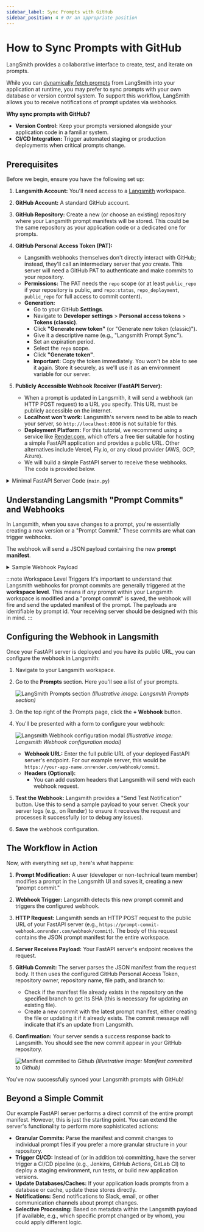 ```yaml
---
sidebar_label: Sync Prompts with GitHub
sidebar_position: 4 # Or an appropriate position
---
```


# How to Sync Prompts with GitHub

LangSmith provides a collaborative interface to create, test, and iterate on prompts.

While you can [dynamically fetch prompts](/prompt_engineering/how_to_guides/manage_prompts_programatically#pull-a-prompt) from LangSmith into your application at runtime, you may prefer to sync prompts with your own database or version control system. To support this workflow, LangSmith allows you to receive notifications of prompt updates via webhooks.

**Why sync prompts with GitHub?**

* **Version Control:** Keep your prompts versioned alongside your application code in a familiar system.
* **CI/CD Integration:** Trigger automated staging or production deployments when critical prompts change.

## Prerequisites

Before we begin, ensure you have the following set up:

1.  **Langsmith Account:** You'll need access to a [Langsmith](https://smith.langchain.com/) workspace.
2.  **GitHub Account:** A standard GitHub account.
3.  **GitHub Repository:** Create a new (or choose an existing) repository where your Langsmith prompt manifests will be stored. This could be the same repository as your application code or a dedicated one for prompts.
4.  **GitHub Personal Access Token (PAT):**
    * Langsmith webhooks themselves don't directly interact with GitHub; instead, they'll call an intermediary server that *you* create. This server will need a GitHub PAT to authenticate and make commits to your repository.
    * **Permissions:** The PAT needs the `repo` scope (or at least `public_repo` if your repository is public, and `repo:status`, `repo_deployment`, `public_repo` for full access to commit content).
    * **Generation:**
        * Go to your GitHub **Settings**.
        * Navigate to **Developer settings** &gt; **Personal access tokens** &gt; **Tokens (classic)**.
        * Click **"Generate new token"** (or "Generate new token (classic)").
        * Give it a descriptive name (e.g., "Langsmith Prompt Sync").
        * Set an expiration period.
        * Select the `repo` scope.
        * Click **"Generate token"**.
        * **Important:** Copy the token immediately. You won't be able to see it again. Store it securely, as we'll use it as an environment variable for our server.

5.  **Publicly Accessible Webhook Receiver (FastAPI Server):**
    * When a prompt is updated in Langsmith, it will send a webhook (an HTTP POST request) to a URL you specify. This URL must be publicly accessible on the internet.
    * **Localhost won't work:** Langsmith's servers need to be able to reach your server, so `http://localhost:8000` is not suitable for this.
    * **Deployment Platform:** For this tutorial, we recommend using a service like [Render.com](https://render.com/), which offers a free tier suitable for hosting a simple FastAPI application and provides a public URL. Other alternatives include Vercel, Fly.io, or any cloud provider (AWS, GCP, Azure).
    * We will build a simple FastAPI server to receive these webhooks. The code is provided below.

<details>
<summary>Minimal FastAPI Server Code (<code>main.py</code>)</summary>

This server will listen for incoming webhooks from Langsmith and commit the received prompt manifest to your GitHub repository.

```python
import base64
import json
from typing import Any, Dict

import httpx
from fastapi import FastAPI, HTTPException, Body
from pydantic import BaseModel, Field
from pydantic_settings import BaseSettings, SettingsConfigDict

# --- Configuration ---
class AppConfig(BaseSettings):
    """
    Application configuration model.
    Loads settings from environment variables.
    """
    GITHUB_TOKEN: str
    GITHUB_REPO_OWNER: str
    GITHUB_REPO_NAME: str
    GITHUB_FILE_PATH: str = "prompt_manifest.json"
    GITHUB_BRANCH: str = "main"

    model_config = SettingsConfigDict(
        env_file=".env",
        env_file_encoding='utf-8',
        extra='ignore'
    )

settings = AppConfig()

# --- Pydantic Models ---
class WebhookPayload(BaseModel):
    """
    Defines the expected structure of the incoming webhook payload.
    """
    manifest: Dict[str, Any] = Field(
        ...,
        description="The main content or configuration data to be committed to GitHub."
    )
    commit_hash: str = Field(
        ...,
        description="An identifier for the commit event that triggered the webhook."
    )
    created_at: str = Field(
        ...,
        description="Timestamp indicating when the event was created (ISO format preferred)."
    )

# --- GitHub Helper Function ---
async def commit_manifest_to_github(payload: WebhookPayload) -> Dict[str, Any]:
    """
    Helper function to commit the manifest directly to the configured branch.
    """
    github_api_base_url = "https://api.github.com"
    repo_file_url = (
        f"{github_api_base_url}/repos/{settings.GITHUB_REPO_OWNER}/"
        f"{settings.GITHUB_REPO_NAME}/contents/{settings.GITHUB_FILE_PATH}"
    )

    headers = {
        "Authorization": f"Bearer {settings.GITHUB_TOKEN}",
        "Accept": "application/vnd.github.v3+json",
        "X-GitHub-Api-Version": "2022-11-28",
    }

    manifest_json_string = json.dumps(payload.manifest, indent=2)
    content_base64 = base64.b64encode(manifest_json_string.encode('utf-8')).decode('utf-8')
    commit_message = f"feat: Update {settings.GITHUB_FILE_PATH} via webhook - commit {payload.commit_hash}"

    data_to_commit = {
        "message": commit_message,
        "content": content_base64,
        "branch": settings.GITHUB_BRANCH,
    }

    async with httpx.AsyncClient() as client:
        current_file_sha = None
        try:
            params_get = {"ref": settings.GITHUB_BRANCH}
            response_get = await client.get(repo_file_url, headers=headers, params=params_get)
            if response_get.status_code == 200:
                current_file_sha = response_get.json().get("sha")
            elif response_get.status_code != 404: # If not 404 (not found), it's an unexpected error
                response_get.raise_for_status()
        except httpx.HTTPStatusError as e:
            error_detail = f"GitHub API error (GET file SHA): {e.response.status_code} - {e.response.text}"
            print(f"[ERROR] {error_detail}")
            raise HTTPException(status_code=e.response.status_code, detail=error_detail)
        except httpx.RequestError as e:
            error_detail = f"Network error connecting to GitHub (GET file SHA): {str(e)}"
            print(f"[ERROR] {error_detail}")
            raise HTTPException(status_code=503, detail=error_detail)

        if current_file_sha:
            data_to_commit["sha"] = current_file_sha

        try:
            response_put = await client.put(repo_file_url, headers=headers, json=data_to_commit)
            response_put.raise_for_status()
            return response_put.json()
        except httpx.HTTPStatusError as e:
            error_detail = f"GitHub API error (PUT content): {e.response.status_code} - {e.response.text}"
            if e.response.status_code == 409: # Conflict
                error_detail = (
                    f"GitHub API conflict (PUT content): {e.response.text}. "
                    "This might be due to an outdated SHA or branch protection rules."
                )
            elif e.response.status_code == 422: # Unprocessable Entity
                 error_detail = (
                    f"GitHub API Unprocessable Entity (PUT content): {e.response.text}. "
                    f"Ensure the branch '{settings.GITHUB_BRANCH}' exists and the payload is correctly formatted."
                )
            print(f"[ERROR] {error_detail}")
            raise HTTPException(status_code=e.response.status_code, detail=error_detail)
        except httpx.RequestError as e:
            error_detail = f"Network error connecting to GitHub (PUT content): {str(e)}"
            print(f"[ERROR] {error_detail}")
            raise HTTPException(status_code=503, detail=error_detail)

# --- FastAPI Application ---
app = FastAPI(
    title="Minimal Webhook to GitHub Commit Service",
    description="Receives a webhook and commits its 'manifest' part directly to a GitHub repository.",
    version="0.1.0",
)

@app.post("/webhook/commit", status_code=201, tags=["GitHub Webhooks"])
async def handle_webhook_direct_commit(payload: WebhookPayload = Body(...)):
    """
    Webhook endpoint to receive events and commit DIRECTLY to the configured branch.
    """
    try:
        github_response = await commit_manifest_to_github(payload)
        return {
            "message": "Webhook received and manifest committed directly to GitHub successfully.",
            "github_commit_details": github_response.get("commit", {}),
            "github_content_details": github_response.get("content", {})
        }
    except HTTPException:
        raise # Re-raise if it's an HTTPException from the helper
    except Exception as e:
        error_message = f"An unexpected error occurred: {str(e)}"
        print(f"[ERROR] {error_message}")
        raise HTTPException(status_code=500, detail="An internal server error occurred.")

@app.get("/health", status_code=200, tags=["Health"])
async def health_check():
    """
    A simple health check endpoint.
    """
    return {"status": "ok", "message": "Service is running."}

# To run this server (save as main.py):
# 1. Install dependencies: pip install fastapi uvicorn pydantic pydantic-settings httpx python-dotenv
# 2. Create a .env file with your GitHub token and repo details.
# 3. Run with Uvicorn: uvicorn main:app --reload
# 4. Deploy to a public platform like Render.com.
```

**Key aspects of this server:**
* **Configuration (`.env`):** It expects a `.env` file with your `GITHUB_TOKEN`, `GITHUB_REPO_OWNER`, and `GITHUB_REPO_NAME`. You can also customize `GITHUB_FILE_PATH` (default: `langsmith_prompt_manifest.json`) and `GITHUB_BRANCH` (default: `main`).
* **GitHub Interaction:** The `commit_manifest_to_github` function handles the logic of fetching the current file's SHA (to update it) and then committing the new manifest content.
* **Webhook Endpoint (`/webhook/commit`):** This is the URL path your Langsmith webhook will target.
* **Error Handling:** Basic error handling for GitHub API interactions is included.

**Deploy this server to your chosen platform (e.g., Render) and note down its public URL (e.g., `https://prompt-commit-webhook.onrender.com`).**

</details>

## Understanding Langsmith "Prompt Commits" and Webhooks

In Langsmith, when you save changes to a prompt, you're essentially creating a new version or a "Prompt Commit." These commits are what can trigger webhooks.

The webhook will send a JSON payload containing the new **prompt manifest**.

<details>
<summary>Sample Webhook Payload</summary>

```json
{
  "prompt_id": "f33dcb51-eb17-47a5-83ca-64ac8a027a29",
  "commit_hash": "commit_hash_1234567890",
  "created_at": "2021-01-01T00:00:00Z",
  "created_by": "Jane Doe",
  "manifest": {
    "lc": 1,
    "type": "constructor",
    "id": [
      "langchain",
      "schema",
      "runnable",
      "RunnableSequence"
    ],
    "kwargs": {
      "first": {
        "lc": 1,
        "type": "constructor",
        "id": [
          "langchain",
          "prompts",
          "chat",
          "ChatPromptTemplate"
        ],
        "kwargs": {
          "messages": [
            {
              "lc": 1,
              "type": "constructor",
              "id": [
                "langchain_core",
                "prompts",
                "chat",
                "SystemMessagePromptTemplate"
              ],
              "kwargs": {
                "prompt": {
                  "lc": 1,
                  "type": "constructor",
                  "id": [
                    "langchain_core",
                    "prompts",
                    "prompt",
                    "PromptTemplate"
                  ],
                  "kwargs": {
                    "input_variables": [],
                    "template_format": "mustache",
                    "template": "You are a chatbot."
                  }
                }
              }
            },
            {
              "lc": 1,
              "type": "constructor",
              "id": [
                "langchain_core",
                "prompts",
                "chat",
                "HumanMessagePromptTemplate"
              ],
              "kwargs": {
                "prompt": {
                  "lc": 1,
                  "type": "constructor",
                  "id": [
                    "langchain_core",
                    "prompts",
                    "prompt",
                    "PromptTemplate"
                  ],
                  "kwargs": {
                    "input_variables": [
                      "question"
                    ],
                    "template_format": "mustache",
                    "template": "{{question}}"
                  }
                }
              }
            }
          ],
          "input_variables": [
            "question"
          ]
        }
      },
      "last": {
        "lc": 1,
        "type": "constructor",
        "id": [
          "langchain",
          "schema",
          "runnable",
          "RunnableBinding"
        ],
        "kwargs": {
          "bound": {
            "lc": 1,
            "type": "constructor",
            "id": [
              "langchain",
              "chat_models",
              "openai",
              "ChatOpenAI"
            ],
            "kwargs": {
              "temperature": 1,
              "top_p": 1,
              "presence_penalty": 0,
              "frequency_penalty": 0,
              "model": "gpt-4.1-mini",
              "extra_headers": {},
              "openai_api_key": {
                "id": [
                  "OPENAI_API_KEY"
                ],
                "lc": 1,
                "type": "secret"
              }
            }
          },
          "kwargs": {}
        }
      }
    }
  }
}
```

</details>

:::note Workspace Level Triggers
It's important to understand that Langsmith webhooks for prompt commits are generally triggered at the **workspace level**. This means if *any* prompt within your Langsmith workspace is modified and a "prompt commit" is saved, the webhook will fire and send the updated manifest of the prompt. The payloads are identifiable by prompt id. Your receiving server should be designed with this in mind.
:::

## Configuring the Webhook in Langsmith

Once your FastAPI server is deployed and you have its public URL, you can configure the webhook in Langsmith:

1.  Navigate to your Langsmith workspace.
2.  Go to the **Prompts** section. Here you'll see a list of your prompts.

    ![LangSmith Prompts section](./static/prompt-commit-main.png)
    *(Illustrative image: Langsmith Prompts section)*

3.  On the top right of the Prompts page, click the **+ Webhook** button.

4.  You'll be presented with a form to configure your webhook:

    ![Langsmith Webhook configuration modal](./static/prompt-commit-webhook.png)
    *(Illustrative image: Langsmith Webhook configuration modal)*

    * **Webhook URL:** Enter the full public URL of your deployed FastAPI server's endpoint. For our example server, this would be `https://your-app-name.onrender.com/webhook/commit`.
    * **Headers (Optional):**
        * You can add custom headers that Langsmith will send with each webhook request.

5.  **Test the Webhook:** Langsmith provides a "Send Test Notification" button. Use this to send a sample payload to your server. Check your server logs (e.g., on Render) to ensure it receives the request and processes it successfully (or to debug any issues).

6.  **Save** the webhook configuration.

## The Workflow in Action

Now, with everything set up, here's what happens:

1.  **Prompt Modification:** A user (developer or non-technical team member) modifies a prompt in the Langsmith UI and saves it, creating a new "prompt commit."
2.  **Webhook Trigger:** Langsmith detects this new prompt commit and triggers the configured webhook.
3.  **HTTP Request:** Langsmith sends an HTTP POST request to the public URL of your FastAPI server (e.g., `https://prompt-commit-webhook.onrender.com/webhook/commit`). The body of this request contains the JSON prompt manifest for the entire workspace.
4.  **Server Receives Payload:** Your FastAPI server's endpoint receives the request.
5.  **GitHub Commit:** The server parses the JSON manifest from the request body. It then uses the configured GitHub Personal Access Token, repository owner, repository name, file path, and branch to:
    * Check if the manifest file already exists in the repository on the specified branch to get its SHA (this is necessary for updating an existing file).
    * Create a new commit with the latest prompt manifest, either creating the file or updating it if it already exists. The commit message will indicate that it's an update from Langsmith.
6.  **Confirmation:** Your server sends a success response back to Langsmith. You should see the new commit appear in your GitHub repository.

    ![Manifest commited to Github](./static/prompt-commit-github.png)
    *(Illustrative image: Manifest commited to Github)*
    
You've now successfully synced your Langsmith prompts with GitHub!

## Beyond a Simple Commit

Our example FastAPI server performs a direct commit of the entire prompt manifest. However, this is just the starting point. You can extend the server's functionality to perform more sophisticated actions:

* **Granular Commits:** Parse the manifest and commit changes to individual prompt files if you prefer a more granular structure in your repository.
* **Trigger CI/CD:** Instead of (or in addition to) committing, have the server trigger a CI/CD pipeline (e.g., Jenkins, GitHub Actions, GitLab CI) to deploy a staging environment, run tests, or build new application versions.
* **Update Databases/Caches:** If your application loads prompts from a database or cache, update these stores directly.
* **Notifications:** Send notifications to Slack, email, or other communication channels about prompt changes.
* **Selective Processing:** Based on metadata within the Langsmith payload (if available, e.g., which specific prompt changed or by whom), you could apply different logic.